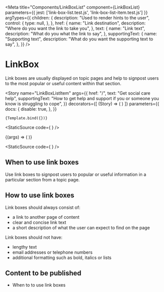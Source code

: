 
<Meta
    title="Components/LinkBoxList"
    component={LinkBoxList}
    parameters={{
        jest: ['link-box-list.test.js', 'link-box-list-item.test.js']
    }}
    argTypes={{
        children: {
            description: "Used to render hints to the user",
            control: {
                type: null,
            },
        },
        href: {
            name: "Link destination",
            description: "Where do you want the link to take you",
        },
        text: {
            name: "Link text",
            description: "What do you what the link to say",
        },
        supportingText: {
            name: "Supporting text",
            description: "What do you want the supporting text to say",
        },
    }}
/>


# LinkBox

Link boxes are usually displayed on topic pages and help to signpost users to the most popular or useful content within that section.

<Story
    name="LinkBoxListItem"
    args={{
        href: "/",
        text: "Get social care help",
        supportingText: "How to get help and support if you or someone you know is struggling to cope",
    }}
    decorators={[
        (Story) => (
            <LinkBoxList>
                <Story />
            </LinkBoxList>
        )
    ]}
    parameters={{
        docs: {
            disable: true,
        },
    }}
>
    {Template.bind({})}
</Story>

<Canvas>
    <LinkBoxList>
        <LinkBoxListItem href="/" text="Get social care help" supportingText="How to get help and support if you or someone you know is struggling to cope"/>
    </LinkBoxList>
</Canvas>

<StaticSource code={
    <LinkBoxList>
        <LinkBoxListItem href="/" text="Get social care help" supportingText="How to get help and support if you or someone you know is struggling to cope"/>
    </LinkBoxList>
} />

<Canvas>
    <Story
        name="LinkBoxList"
        args={{
            href: "/",
            text: "Get social care help",
            supportingText: "How to get help and support if you or someone you know is struggling to cope",
        }}
    >
        {(args) => (
            <LinkBoxList>
                <LinkBoxListItem href="/" text="Get social care help" supportingText="How to get help and support if you or someone you know is struggling to cope" {...args}/>
                <LinkBoxListItem href="/" text="Report abuse or neglect" supportingText="Report abuse or neglect, types of abuse, safeguarding and deprivation of liberty safeguards"/>
                <LinkBoxListItem href="/" text="Support for carers" supportingText="Information, support and guidance for people who look after someone"/>
            </LinkBoxList>
        )}
    </Story>
</Canvas>

<StaticSource code={
    <LinkBoxList>
        <LinkBoxListItem href="/" text="Get social care help" supportingText="How to get help and support if you or someone you know is struggling to cope" />
        <LinkBoxListItem href="/" text="Report abuse or neglect" supportingText="Report abuse or neglect, types of abuse, safeguarding and deprivation of liberty safeguards"/>
        <LinkBoxListItem href="/" text="Support for carers" supportingText="Information, support and guidance for people who look after someone"/>
    </LinkBoxList>
} />

## When to use link boxes

Use link boxes to signpost users to popular or useful information in a particular section from a topic page.

## How to use link boxes

Link boxes should always consist of:

- a link to another page of content
- clear and concise link text
- a short description of what the user can expect to find on the page

Link boxes should not have:

- lengthy text
- email addresses or telephone numbers
- additional formatting such as bold, italics or lists

## Content to be published

- When to to use link boxes
